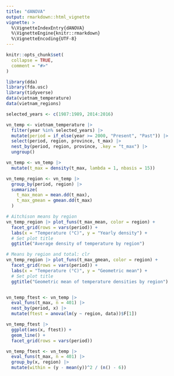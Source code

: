 ```yaml
---
title: "dANOVA"
output: rmarkdown::html_vignette
vignette: >
  %\VignetteIndexEntry{dANOVA}
  %\VignetteEngine{knitr::rmarkdown}
  %\VignetteEncoding{UTF-8}
---
```


```r
knitr::opts_chunk$set(
  collapse = TRUE,
  comment = "#>"
)
```

```r
library(dda)
library(fda.usc)
library(tidyverse)
data(vietnam_temperature)
data(vietnam_regions)
```

```r
selected_years <- c(1987:1989, 2014:2016)

vn_temp <- vietnam_temperature |>
  filter(year %in% selected_years) |>
  mutate(period = if_else(year >= 2000, "Present", "Past")) |>
  select(period, region, province, t_max) |>
  nest_by(period, region, province, .key = "t_max") |>
  ungroup()

vn_temp <- vn_temp |>
  mutate(t_max = density(t_max, lambda = 1, nbasis = 15))
```

```r
vn_temp_region <- vn_temp |>
  group_by(period, region) |>
  summarize(
    t_max_mean = mean.dd(t_max),
    t_max_gmean = gmean.dd(t_max)
  )

# Aitchison means by region
vn_temp_region |> plot_funs(t_max_mean, color = region) +
  facet_grid(rows = vars(period)) +
  labs(x = "Temperature (°C)", y = "Yearly density") +
  # Set plot title
  ggtitle("Average density of temperature by region")

# Means by region and total: clr
vn_temp_region |> plot_funs(t_max_gmean, color = region) +
  facet_grid(rows = vars(period)) +
  labs(x = "Temperature (°C)", y = "Geometric mean") +
  # Set plot title
  ggtitle("Geometric mean of temperature densities by region")
```

```r
```

```r
vn_temp_ftest <- vn_temp |>
  eval_funs(t_max, n = 401) |>
  nest_by(period, x) |>
  mutate(ftest = anova(lm(y ~ region, data))$F[1])

vn_temp_ftest |>
  ggplot(aes(x, ftest)) +
  geom_line() +
  facet_grid(rows = vars(period))

vn_temp_ftest <- vn_temp |>
  eval_funs(t_max, n = 401) |>
  group_by(x, region) |>
  mutate(within = (y - mean(y))^2 / (n() - 6))
```


```r

```


